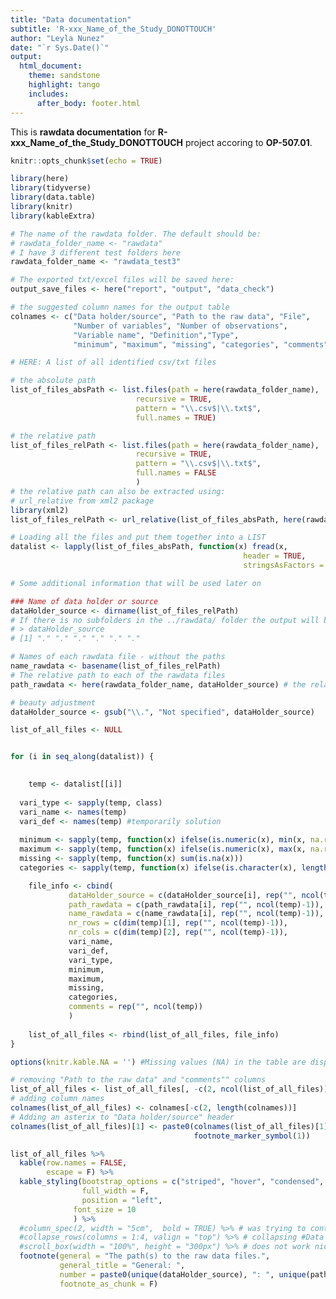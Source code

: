 ```yaml
---
title: "Data documentation"
subtitle: 'R-xxx_Name_of_the_Study_DONOTTOUCH'
author: "Leyla Nunez"
date: "`r Sys.Date()`"
output:
  html_document:
    theme: sandstone
    highlight: tango
    includes:
      after_body: footer.html
---
```



This is **rawdata documentation** for **R-xxx_Name_of_the_Study_DONOTTOUCH** project accoring to **OP-507.01**.


```r

knitr::opts_chunk$set(echo = TRUE)

library(here)
library(tidyverse)
library(data.table)
library(knitr)
library(kableExtra)

```

```r

# The name of the rawdata folder. The default should be: 
# rawdata_folder_name <- "rawdata"
# I have 3 different test folders here
rawdata_folder_name <- "rawdata_test3"

# The exported txt/excel files will be saved here:
output_save_files <- here("report", "output", "data_check")

# the suggested column names for the output table
colnames <- c("Data holder/source", "Path to the raw data", "File",
              "Number of variables", "Number of observations",
              "Variable name", "Definition","Type", 
              "minimum", "maximum", "missing", "categories", "comments")

```



```r

# HERE: A list of all identified csv/txt files

# the absolute path
list_of_files_absPath <- list.files(path = here(rawdata_folder_name),
                            recursive = TRUE,
                            pattern = "\\.csv$|\\.txt$", 
                            full.names = TRUE) 

# the relative path
list_of_files_relPath <- list.files(path = here(rawdata_folder_name), 
                            recursive = TRUE,
                            pattern = "\\.csv$|\\.txt$", 
                            full.names = FALSE
                            ) 
# the relative path can also be extracted using:
# url_relative from xml2 package
library(xml2)
list_of_files_relPath <- url_relative(list_of_files_absPath, here(rawdata_folder_name, "."))

# Loading all the files and put them together into a LIST 
datalist <- lapply(list_of_files_absPath, function(x) fread(x,
                                                    header = TRUE,
                                                    stringsAsFactors = FALSE))

```


```r
# Some additional information that will be used later on

### Name of data holder or source
dataHolder_source <- dirname(list_of_files_relPath) 
# If there is no subfolders in the ../rawdata/ folder the output will be "."
# > dataHolder_source
# [1] "." "." "." "." "." "."

# Names of each rawdata file - without the paths
name_rawdata <- basename(list_of_files_relPath) 
# The relative path to each of the rawdata files
path_rawdata <- here(rawdata_folder_name, dataHolder_source) # the relative path to the rawdata files

# beauty adjustment
dataHolder_source <- gsub("\\.", "Not specified", dataHolder_source)

```


```r

list_of_all_files <- NULL


for (i in seq_along(datalist)) { 

  
    temp <- datalist[[i]]
  
  vari_type <- sapply(temp, class)
  vari_name <- names(temp)
  vari_def <- names(temp) #temporarily solution 
  
  minimum <- sapply(temp, function(x) ifelse(is.numeric(x), min(x, na.rm = TRUE), ""))
  maximum <- sapply(temp, function(x) ifelse(is.numeric(x), max(x, na.rm = TRUE), ""))
  missing <- sapply(temp, function(x) sum(is.na(x)))
  categories <- sapply(temp, function(x) ifelse(is.character(x), length(unique(x)), ""))

    file_info <- cbind(
             dataHolder_source = c(dataHolder_source[i], rep("", ncol(temp)-1)),
             path_rawdata = c(path_rawdata[i], rep("", ncol(temp)-1)),
             name_rawdata = c(name_rawdata[i], rep("", ncol(temp)-1)),
             nr_rows = c(dim(temp)[1], rep("", ncol(temp)-1)),
             nr_cols = c(dim(temp)[2], rep("", ncol(temp)-1)),
             vari_name, 
             vari_def,
             vari_type,
             minimum,
             maximum,
             missing,
             categories,
             comments = rep("", ncol(temp))
             )
    
    list_of_all_files <- rbind(list_of_all_files, file_info)
} 

```



```r
options(knitr.kable.NA = '') #Missing values (NA) in the table are displayed as NA by default. If you want to display them with other characters, you can set the option knitr.kable.NA, e.g. options(knitr.kable.NA = '') to hide NA values.

# removing "Path to the raw data" and "comments"" columns
list_of_all_files <- list_of_all_files[, -c(2, ncol(list_of_all_files))]
# adding column names
colnames(list_of_all_files) <- colnames[-c(2, length(colnames))]
# Adding an asterix to "Data holder/source" header
colnames(list_of_all_files)[1] <- paste0(colnames(list_of_all_files)[1],  
                                         footnote_marker_symbol(1))

list_of_all_files %>% 
  kable(row.names = FALSE,
        escape = F) %>%
  kable_styling(bootstrap_options = c("striped", "hover", "condensed", "responsive"), 
                full_width = F, 
                position = "left",
              font_size = 10
              ) %>%
  #column_spec(2, width = "5cm",  bold = TRUE) %>% # was trying to contoll the width of "Path to the raw data" column. Now the column is removed and the paths are added as footnote to the table
  #collapse_rows(columns = 1:4, valign = "top") %>% # collapsing #Data holder/source" and "File" columns
  #scroll_box(width = "100%", height = "300px") %>% # does not work nicely with footnote
  footnote(general = "The path(s) to the raw data files.", 
           general_title = "General: ",
           number = paste0(unique(dataHolder_source), ": ", unique(path_rawdata)),
           footnote_as_chunk = F)

```


